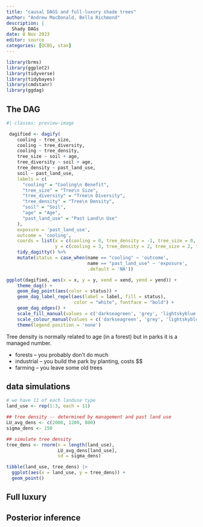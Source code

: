 ```yaml
---
title: "causal DAGS and full-luxury shade trees"
author: "Andrew MacDonald, Bella Richmond"
description: |
  Shady DAGs
date: 8 Nov 2023
editor: source
categories: [QCBS, stan]
---
```


```r
library(brms)
library(ggplot2)
library(tidyverse)
library(tidybayes)
library(cmdstanr)
library(ggdag)
```

##  The DAG

```r
#| classes: preview-image 

 dagified <- dagify(
    cooling ~ tree_size,
    cooling ~ tree_diversity,
    cooling ~ tree_density,
    tree_size ~ soil + age,
    tree_diversity ~ soil + age,
    tree_density ~ past_land_use,
    soil ~ past_land_use,
    labels = c(
      "cooling" = "Cooling\n Benefit",
      "tree_size" = "Tree\n Size",
      "tree_diversity" = "Tree\n Diversity",
      "tree_density" = "Tree\n Density",
      "soil" = "Soil",
      "age" = "Age", 
      "past_land_use" = "Past Land\n Use"
    ),
    exposure = 'past_land_use',
    outcome = 'cooling',
    coords = list(x = c(cooling = 0, tree_density = -1, tree_size = 0, tree_diversity = 1, age = 1, soil = 0, past_land_use = 0),
                  y = c(cooling = 3, tree_density = 2, tree_size = 2, tree_diversity = 2, age = 1, soil = 1, past_land_use = 0))) %>%
    tidy_dagitty() %>%
    mutate(status = case_when(name == "cooling" ~ 'outcome',
                              name == "past_land_use" ~ 'exposure',
                              .default = 'NA'))

ggplot(dagified, aes(x = x, y = y, xend = xend, yend = yend)) +
    theme_dag() + 
    geom_dag_point(aes(color = status)) +
    geom_dag_label_repel(aes(label = label, fill = status),
                         color = "white", fontface = "bold") +
    geom_dag_edges() + 
    scale_fill_manual(values = c('darkseagreen', 'grey', 'lightskyblue')) + 
    scale_colour_manual(values = c('darkseagreen', 'grey', 'lightskyblue')) + 
    theme(legend.position = 'none')

```

Tree density is normally related to age (in a forest) but in parks it is a managed number. 

* forests -- you probably don't do much
* industrial -- you build the park by planting, costs $$
* farming -- you leave some old trees

## data simulations

```r
# we have 11 of each landuse type
land_use <- rep(1:3, each = 11)

## tree density -- determined by management and past land use
LU_avg_dens <- c(2000, 1200, 800)
sigma_dens <- 150

## simulate tree density
tree_dens <- rnorm(n = length(land_use),
                   LU_avg_dens[land_use], 
                   sd = sigma_dens)

tibble(land_use, tree_dens) |> 
  ggplot(aes(x = land_use, y = tree_dens)) + 
  geom_point()
```



## Full luxury


## Posterior inference

